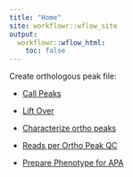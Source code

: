 ```yaml
---
title: "Home"
site: workflowr::wflow_site
output:
  workflowr::wflow_html:
    toc: false
---
```


Create orthologous peak file:  

* [Call Peaks](callPeaksbySpecies.html)  

* [Lift Over](liftover_pipeline.html)  

* [Characterize ortho peaks](characterize.ortho.peaks.html)  

* [Reads per Ortho Peak QC](reads.per.peak.html)  

* [Prepare Phenotype for APA](prepareAPApheno.html)  